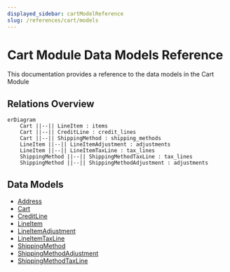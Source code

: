 ```yaml
---
displayed_sidebar: cartModelReference
slug: /references/cart/models
---
```



# Cart Module Data Models Reference

This documentation provides a reference to the data models in the Cart Module

## Relations Overview

```mermaid
erDiagram
	Cart ||--|| LineItem : items
	Cart ||--|| CreditLine : credit_lines
	Cart ||--|| ShippingMethod : shipping_methods
	LineItem ||--|| LineItemAdjustment : adjustments
	LineItem ||--|| LineItemTaxLine : tax_lines
	ShippingMethod ||--|| ShippingMethodTaxLine : tax_lines
	ShippingMethod ||--|| ShippingMethodAdjustment : adjustments

```

## Data Models

- [Address](../../cart_models/variables/cart_models.Address/page.mdx)
- [Cart](../../cart_models/variables/cart_models.Cart/page.mdx)
- [CreditLine](../../cart_models/variables/cart_models.CreditLine/page.mdx)
- [LineItem](../../cart_models/variables/cart_models.LineItem/page.mdx)
- [LineItemAdjustment](../../cart_models/variables/cart_models.LineItemAdjustment/page.mdx)
- [LineItemTaxLine](../../cart_models/variables/cart_models.LineItemTaxLine/page.mdx)
- [ShippingMethod](../../cart_models/variables/cart_models.ShippingMethod/page.mdx)
- [ShippingMethodAdjustment](../../cart_models/variables/cart_models.ShippingMethodAdjustment/page.mdx)
- [ShippingMethodTaxLine](../../cart_models/variables/cart_models.ShippingMethodTaxLine/page.mdx)
